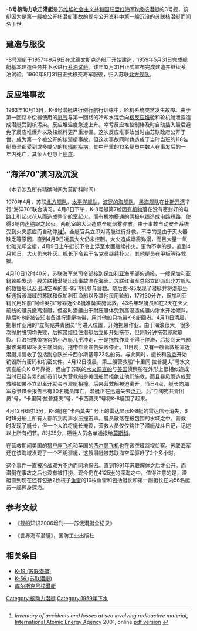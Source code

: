 {{潛艇
|名称= {{lang|ru|K}}-8 [[File:Naval_Ensign_of_the_Soviet_Union_(1950-1991).svg|30px]]
|图片= [[File:November_submarine.svg|300px]]
|照片说明= N级簡圖
|舰种= 核动力攻击型潜艇
|舰名= 苏联统一代号
|拥有国= 苏联
|前型= 
|次型= [[V级核潜艇|V级核潜艇]]
|同型= 13艘。
|竣工= 1959年12月31日
|结局= 1970年4月12日沉没
|狀態= 
|水上吃水= 
|水上排水量= 3,065[[吨|吨]]
|水下排水量= 4,750吨
|极限潜深= 310米
|长度= 107.4[[米_(單位)|米]]
|阔度= 7.9米
|动力系统= 双座水冷[[核反应堆|核反应堆]]，双座汽轮机
|叶轴=
|水上极速= 18[[节|节]]
|潜航极速= 23.3节（60%功率输出，理论最大30节）
|燃料= 鈾
|乘员= 100人
|鱼雷= 8座533毫米鱼雷发射管
|导弹= 
|其他武裝=
|结构= 双壳体
|续航力= 大于50天
|自持力= 
|其他= 
}}
'''{{lang|ru|K}}-8号核动力攻击潜艇'''是[[苏维埃社会主义共和国联盟|苏维埃社会主义共和国联盟]][[红海军|红海军]][[N级核潜艇|N级核潜艇]]的3号舰，该艇因为是第一艘被公开核潜艇事故的现今公开资料中第一艘沉没的苏联核潜艇而闻名于世。

== 建造与服役 ==
{{lang|ru|K}}-8号潜艇于1957年9月9日在北德文斯克造船厂开始建造，1959年5月31日完成舰艇基本建造任务并下水进行[[系泊试验|系泊试验]]。该年12月31日正式宣布完成建造并继续系泊试验。1960年8月31日正式移交海军服役，归入苏联[[北方舰队|北方舰队]]。

== 反应堆事故 ==
1963年10月13日，K-8号潜艇进行例行航行训练中，轮机系统突然发生故障。由于第一回路补偿器使用的[[氦气|氦气]]与第一回路的冷却水混合向[[核反应堆|核反应堆]]舱和轮机舱泄露造成潜艇受到核污染。反应堆温度急速上升。幸亏反应堆控制棒及时自动插入最后避免了反应堆爆炸以及核燃料更严重渗漏。这次反应堆事故当时由苏联政府公开于世，成为第一个被公开的核潜艇事故。但这次事故同时也造成了当时当班的118名艇员全都受到或多或少的[[核辐射疾病|核辐射疾病]]。其中严重的13名艇员中数人在事发后的一年内死亡，其余人也患上[[癌症|癌症]]。

== “海洋70”演习及沉没 ==
（本节涉及所有精确时间为莫斯科时间）

1970年4月，苏联[[北方舰队|北方舰队]]，[[太平洋舰队|太平洋舰队]]，[[波罗的海舰队|波罗的海舰队]]，[[黑海舰队|黑海舰队]]在[[比斯开湾|比斯开湾]]举行“海洋70”联合演习。4月8日下午，K-8号艇第7舱因[[有机物|有机物]]落在没有密封好的电路上引起火花从而造成整个舱室起火。而有机物搭通的两极电线造成电路[[短路|短路]]，使得3舱内[[声纳|声纳]]跟之起火。两舱室的大火造成全艇烟雾弥散。由于事故自动安全系统受到火灾感应而自动停[[核反应堆|堆]]<ref>''Inventory of accidents and losses at sea involving radioactive material'', [[International_Atomic_Energy_Agency|International Atomic Energy Agency]] 2001, online [http://www-pub.iaea.org/MTCD/publications/PDF/te_1242_prn.pdf pdf version] {{Wayback|url=http://www-pub.iaea.org/MTCD/publications/PDF/te_1242_prn.pdf |date=20201112004558 }}</ref>。全艇官兵立即对两舱进行扑救。不幸的是由于灭火器缺乏等原因，直到4月9日凌晨大火仍未控制。大火造成烟雾弥漫，而且大量一氧化碳充斥全艇，4月9日上午艇长下令上浮至水面继续扑火。更为不幸的是，直到4月10日，大火仍未扑灭。舰长下令若干名党员继续扑火，其他艇员在甲板等待救援。

4月10日12时40分，苏联海军总司令部接到[[保加利亚|保加利亚]]海军部的通报，一艘保加利亚籍轮船发现一艘苏联籍潜艇出现事故漂在海面。苏联红海军总部立即派出北方舰队的救援船以及出动空军的图-95飞机参与营救。随后图-95发现了潜艇并将潜艇坐标通报该海域的苏联和保加利亚渔船以及其他民用轮船，17时30分许，保加利亚籍民用轮船“阿维奥尔”号靠近K-8艇准备实施营救，43名年轻艇员和在2天在灭火前线的艇员撤离潜艇，但这时潜艇由于耐压艇体受到高温造成艇内渗水开始倾斜。随后K-8艇被告知准备进行潜艇拖带，用其他船只拖带K-8艇回港。4月11日清晨，拖带作业用的“立陶宛共青团员”号进入位置，开始拖带作业。由于海浪很大，很多次抛射脱钩均失败，后拖带缆挂住潜艇后立即开始拖带，但刚1分钟拖带缆就崩裂。巨浪把携带拖钩的小汽艇几乎冲走，于是拖拽作业不得不停滞，后接到天气预报该海域即将发生暴风雨，拖带作业宣告失败停止。11日晚，又有一艘营救船靠近潜艇并营救了包括副总队长卡西尔斯基等23名船员。与此同时，艇长和[[政委|政委]]开始销毁所有密码和机密文件。4月12日凌晨，第三艘营救船“卡里同·拉普捷夫”号水文调查船向K-8号靠拢，但由于苏联的[[水文调查船|水文调查船]]与[[美国|美国]]侦察船在外形上很相似造成当时已经劳累的艇员们以为营救船是美国船而拒绝让他们施救，而且暴风雨造成营救船如果不立即离开就会与潜艇相撞。后来营救船被迫离开。当日4点，艇长向海军总参谋长报告已有30名艇员阵亡，潜艇正在迅速失去[[浮力|浮力]]。后“立陶宛共青团员”号，“卡里同·拉普捷夫”号，“卡西莫夫”号将K-8艇围了起来。

4月12日6时13分，K-8艇在“卡西莫夫” 号上的雷达显示K-8艇的雷达信号消失，6时18分船上所有人都听到两声水压撞击声。艇员散落在被包围的水域之中。营救时发现了艇长，但一个大浪将艇长淹没，营救人员仅仅钩住了潜艇战斗日记，记述以上所有细节。8时35分，牺牲人员名单通报给[[莫斯科|莫斯科]]。

在营救期间美国的[[P-3獵戶座海上巡邏機|猎户座飞机]]和英国的[[西尔顿飞机|西尔顿飞机]]也在该空域监视侦察。苏联海军还在该海域发现了一个不明潜艇，这艘潜艇被苏联海空军驱赶了2个多小时。

这个事件一直被冷战双方不约而同地保密。直到1991年苏联解体之后才公开。而潜艇在事故之后也没有被打捞，现今仍在4125[[米_(單位)|米]]的深海之中，值得注意的是，潜艇直到现在还有包括2枚核子[[鱼雷|鱼雷]]的10枚鱼雷和包括艇长和第一副艇长在内56名艇员一起葬身深海。

== 参考文献 ==
<div class="references-small">
<references />
*{{zh-cn}}《舰船知识2006增刊——苏俄潜艇全纪录》
*{{zh-cn}}《世界海军潜艇》，国防工业出版社
</div>
== 相关条目 ==

*[[K-19_(苏联潜艇)|K-19 (苏联潜艇)]]
*[[K-56_(苏联潜艇)|K-56 (苏联潜艇)]]
*[[库尔斯克号核潜艇|库尔斯克号核潜艇]]
[[Category:核动力潜艇|Category:核动力潜艇]]
[[Category:1959年下水|Category:1959年下水]]
{{苏俄潜艇}}